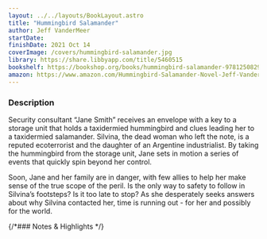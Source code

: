 ```yaml
---
layout: ../../layouts/BookLayout.astro
title: "Hummingbird Salamander"
author: Jeff VanderMeer
startDate:
finishDate: 2021 Oct 14
coverImage: /covers/hummingbird-salamander.jpg
library: https://share.libbyapp.com/title/5460515
bookshelf: https://bookshop.org/books/hummingbird-salamander-9781250829771/9781250829771
amazon: https://www.amazon.com/Hummingbird-Salamander-Novel-Jeff-VanderMeer/dp/
---
```


<ReadingTime
  startDate  = {frontmatter.startDate}
  finishDate = {frontmatter.finishDate}
/>

### Description
Security consultant “Jane Smith” receives an envelope with a key to a storage unit that holds a taxidermied hummingbird and clues leading her to a taxidermied salamander. Silvina, the dead woman who left the note, is a reputed ecoterrorist and the daughter of an Argentine industrialist. By taking the hummingbird from the storage unit, Jane sets in motion a series of events that quickly spin beyond her control.

Soon, Jane and her family are in danger, with few allies to help her make sense of the true scope of the peril. Is the only way to safety to follow in Silvina’s footsteps? Is it too late to stop? As she desperately seeks answers about why Silvina contacted her, time is running out - for her and possibly for the world.

{/*### Notes & Highlights */}

<Fragment slot="buy">
  <BuyBook
    library   = {frontmatter.library}
    bookshelf = {frontmatter.bookshelf}
    amazon    = {frontmatter.amazon}
  />
</Fragment>
